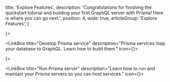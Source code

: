
  title: 'Explore Features',
  description: 'Congratulations for finishing the quickstart tutorial and building your first GraphQL server with Prisma! Here is where you can go next.',
  position: 4,
  wide: true,
  articleGroup: 'Explore Features',
}

<Row>
  <LinkBox
    title="Understand Prisma"
    description="Learn Prisma’s most important concepts and how everything fits together."
    icon={<UnderstandPrismaIcon />}>
    <RowLink
      text="Prisma Intro: What, Why & How"
      href="/-j9ff/" />
    <RowLink
      text="Basics: Datamodel, Prisma Client & Server"
      href="/-fgz4" />
    <RowLink
      text="Prisma under the Hood"
      href="/-j8ff" />
  </LinkBox>

  <LinkBox
    title="Develop Prisma service"
    description="Prisma services map your database to GraphQL. Learn how to build them."
    icon={<DevelopServiceIcon />}>
    <RowLink
      text="prisma.yml"
      href="/-5cy7" />
    <RowLink
      text="Data Model"
      href="/-knul" />
    <RowLink
      text="Using the Prisma CLI"
      href="/-alx4" />
    <RowLink
      text="CLI Command Reference"
      href="/-xcv9" />
  </LinkBox>
</Row>

<Row>
  <LinkBox
    title="Use Prisma API"
    description="Learn everything you need to know for consuming your services’ Prisma APIs."
    icon={<UseApiIcon />}>
    <RowLink
      text="Using the Prisma API"
      href="/-nms2" />
    <RowLink
      text="Prisma Client"
      href="/prisma-client/" />
    <RowLink
      text="Authentication"
      href="/-kke4" />
    <RowLink
      text="API Concepts"
      href="/-vw4d" />
  </LinkBox>

  <LinkBox
    title="Run Prisma server"
    description="Learn how to run and maintain your Prisma servers so you can host services."
    icon={<RunServerIcon />}>
    <RowLink
      text="Local Prisma Setup"
      href="/-je3i" />
    <RowLink
      text="Authentication & Security"
      href="/-kke4" />
    <RowLink
      text="Demo Servers (Prisma Cloud)"
      href="/-jfr3" />
    <RowLink
      text="Database Connector"
      href="/-jgfs" />
  </LinkBox>
</Row>